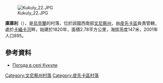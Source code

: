 [[Image:Kukuly_22.JPG|right]]

'''庫庫利'''（{{lang-uk|Кукули}}），是[[烏克蘭|烏克蘭]]的村落，位於該國西南部[[文尼察州|文尼察州]]，由[[皮先卡區|皮先卡區]]負責管轄，處於[[卡緬卡河_(德涅斯特河支流)|卡緬卡河]]畔，始建於1820年，面積2.78平方公里，海拔高度147米，2001年人口895。

{{coord|48|10|5|N|28|45|9|E|scale:30000|display=title}}

==參考資料==
* [http://weather.in.ua/ua/vinnickaja/12672 Погода в селі Кукули] {{Wayback|url=http://weather.in.ua/ua/vinnickaja/12672 |date=20200804144140 }}

[[Category:文尼察州村落|Category:文尼察州村落]]
[[Category:皮先卡區村落|Category:皮先卡區村落]]


{{Vinnytsia-geo-stub}}